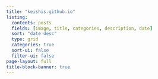 ```yaml
---
title: "keishis.github.io"
listing:
  contents: posts
  fields: [image, title, categories, description, date]
  sort: "date desc"
  type: grid
  categories: true
  sort-ui: false
  filter-ui: false
page-layout: full
title-block-banner: true
---
```

